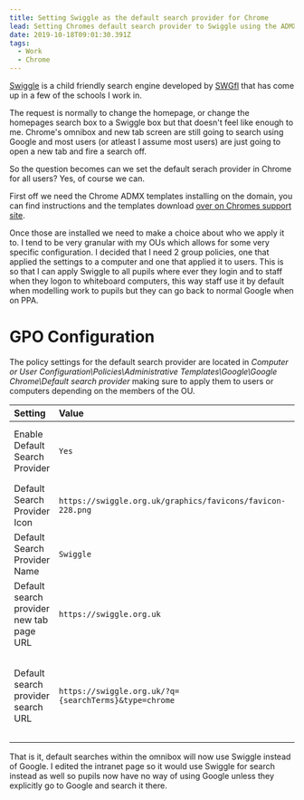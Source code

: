 ```yaml
---
title: Setting Swiggle as the default search provider for Chrome
lead: Setting Chromes default search provider to Swiggle using the ADMX templates.
date: 2019-10-18T09:01:30.391Z
tags:
  - Work
  - Chrome
---
```

[Swiggle](https://swiggle.org.uk/) is a child friendly search engine developed by [SWGfl](https://swgfl.org.uk) that has come up in a few of the schools I work in.

The request is normally to change the homepage, or change the homepages search box to a Swiggle box but that doesn't feel like enough to me. Chrome's omnibox and new tab screen are still going to search using Google and most users (or atleast I assume most users) are just going to open a new tab and fire a search off.

So the question becomes can we set the default serach provider in Chrome for all users? Yes, of course we can.

First off we need the Chrome ADMX templates installing on the domain, you can find instructions and the templates download [over on Chromes support site](https://support.google.com/chrome/a/answer/187202?hl=en).

Once those are installed we need to make a choice about who we apply it to. I tend to be very granular with my OUs which allows for some very specific configuration. I decided that I need 2 group policies, one that applied the settings to a computer and one that applied it to users. This is so that I can apply Swiggle to all pupils where ever they login and to staff when they logon to whiteboard computers, this way staff use it by default when modelling work to pupils but they can go back to normal Google when on PPA.

# GPO Configuration

The policy settings for the default search provider are located in _Computer or User Configuration\Policies\Administrative Templates\Google\Google Chrome\Default search provider_ making sure to apply them to users or computers depending on the members of the OU.

|Setting|Value|About|
|:------|:----|:----|
|Enable Default Search Provider|`Yes`|Forces chrome to use the new search provider|
|Default Search Provider Icon|`https://swiggle.org.uk/graphics/favicons/favicon-228.png`|Sets the icon that appears at the start of the omnibox.|
|Default Search Provider Name|`Swiggle`|The name Chrome uses to describe the provider|
|Default search provider new tab page URL|`https://swiggle.org.uk`|The New tab screen URL, this could be your intranet page.|
|Default search provider search URL|`https://swiggle.org.uk/?q={searchTerms}&type=chrome`|The URL of the search page. `{searchTerms}` will be replaced with the users query.|

That is it, default searches within the omnibox will now use Swiggle instead of Google. I edited the intranet page so it would use Swiggle for search instead as well so pupils now have no way of using Google unless they explicitly go to Google and search it there.
